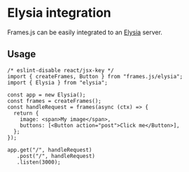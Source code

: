 # Elysia integration

Frames.js can be easily integrated to an [Elysia](https://elysiajs.com) server.

## Usage

```tsx
/* eslint-disable react/jsx-key */
import { createFrames, Button } from "frames.js/elysia";
import { Elysia } from "elysia";

const app = new Elysia();
const frames = createFrames();
const handleRequest = frames(async (ctx) => {
  return {
    image: <span>My image</span>,
    buttons: [<Button action="post">Click me</Button>],
  };
});

app.get("/", handleRequest)
   .post("/", handleRequest)
   .listen(3000);
```
